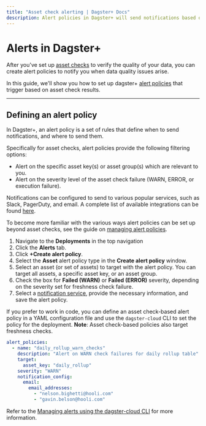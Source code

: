 ```yaml
---
title: "Asset check alerting | Dagster+ Docs"
description: Alert policies in Dagster+ will send notifications based on asset check results.
---
```


# Alerts in Dagster+

After you've set up [asset checks](/concepts/assets/asset-checks/define-execute-asset-checks) to verify the quality of your data, you can create alert policies to notify you when data quality issues arise.

In this guide, we'll show you how to set up dagster+ [alert policies](/dagster-plus/managing-deployments/alerts) that trigger based on asset check results.

---

## Defining an alert policy

In Dagster+, an alert policy is a set of rules that define when to send notifications, and where to send them.

Specifically for asset checks, alert policies provide the following filtering options:

- Alert on the specific asset key(s) or asset group(s) which are relevant to you.
- Alert on the severity level of the asset check failure (WARN, ERROR, or execution failure).

Notifications can be configured to send to various popular services, such as Slack, PagerDuty, and email. A complete list of available integrations can be found [here](/dagster-plus/managing-deployments/alerts#supported-notification-services).

To become more familiar with the various ways alert policies can be set up beyond asset checks, see the guide on [managing alert policies](/dagster-plus/managing-deployments/alerts/managing-alerts-in-ui).

<TabGroup>
<TabItem name="In the UI">

1. Navigate to the **Deployments** in the top navigation
2. Click the **Alerts** tab.
3. Click **+Create alert policy**.
4. Select the **Asset** alert policy type in the **Create alert policy** window.
5. Select an asset (or set of assets) to target with the alert policy. You can target all assets, a specific asset key, or an asset group.
6. Check the box for **Failed (WARN)** or **Failed (ERROR)** severity, depending on the severity set for freshness check failure.
7. Select a [notification service](/dagster-plus/managing-deployments/alerts#supported-notification-services), provide the necessary information, and save the alert policy.

</TabItem> 
<TabItem name="Via the CLI/config">

If you prefer to work in code, you can define an asset check-based alert policy in a YAML configuration file and use the `dagster-cloud` CLI to set the policy for the deployment. **Note**: Asset check-based policies also target freshness checks.

```yaml
alert_policies:
  - name: "daily_rollup_warn_checks"
    description: "Alert on WARN check failures for daily rollup table"
    target:
      asset_key: "daily_rollup"
    severity: "WARN"
    notification_config:
      email:
        email_addresses:
          - "nelson.bighetti@hooli.com"
          - "gavin.belson@hooli.com"
```

Refer to the [Managing alerts using the dagster-cloud CLI](/dagster-plus/managing-deployments/alerts/managing-alerts-cli#how-it-works) for more information.

</TabItem>
</TabGroup>

